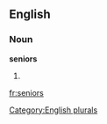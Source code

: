 
==English==

===Noun===
'''seniors'''

# {{plural of|[[senior]]}}

[[Category:English plurals]]

[[fr:seniors]]